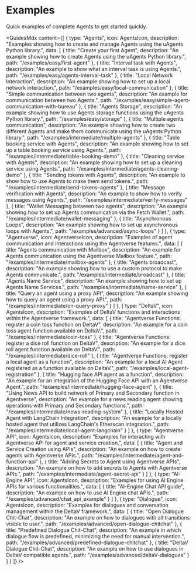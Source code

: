 # Examples

<div className="nx-text-fetch-content">
  Quick examples of complete Agents to get started quickly.
</div>


<GuidesMdx content={[
  {
    type: "Agents",
    icon: AgentsIcon,
    description: "Examples showing how to create and manage Agents using the uAgents Python library.",
    data: [
      {
        title: "Create your first Agent",
        description: "An example showing how to create Agents using the uAgents Python library.",
        path: "/examples/easy/first-agent"
      },
      {
        title: "Interval task with Agents",
        description: "An example to show what an interval task is using Agents.",
        path: "/examples/easy/agents-interval-task"
      },
      {
        title: "Local Network Interaction",
        description: "An example showing how to set up a local network interaction.",
        path: "/examples/easy/local-communication"
      },
      {
        title: "Simple communication between two agents",
        description: "An example for communication between two Agents.",
        path: "/examples/easy/simple-agent-communication-with-bureau"
      },
      {
        title: "Agents Storage",
        description: "An example showing how to use Agents storage functions using the uAgents Python library.",
        path: "/examples/easy/storage"
      },
      {
        title: "Multiple agents communication",
        description: "An example showing how to create two different Agents and make them communicate using the uAgents Python library.",
        path: "/examples/intermediate/multiple-agents"
      },
      {
        title: "Table booking service with Agents",
        description: "An example showing how to set up a table booking service using Agents.",
        path: "/examples/intermediate/table-booking-demo"
      },
      {
        title: "Cleaning service with Agents",
        description: "An example showing how to set up a cleaning service using Agents.",
        path: "/examples/intermediate/agents-cleaning-demo"
      },
      {
        title: "Sending tokens with Agents",
        description: "An example to show how to use Agents to make them send tokens.",
        path: "/examples/intermediate/send-tokens-agents"
      },
      {
        title: "Message verification with Agents",
        description: "An example to show how to verify messages using Agents.",
        path: "/examples/intermediate/verify-messages"
      },
      {
        title: "Wallet Messaging between two agents",
        description: "An example showing how to set up Agents communication via the Fetch Wallet.",
        path: "/examples/intermediate/wallet-messaging"
      },
      {
        title: "Asynchronous Loops",
        description: "An example showing how to set up asynchronous loops with Agents.",
        path: "/examples/advanced/async-loops"
      }
    ]
  },
  {
    type: "Agentverse",
    icon: AgentverseIcon,
    description: "Examples of agent communication and interactions using the Agentverse features.",
    data: [
      {
        title: "Agents communication with Mailbox",
        description: "An example for Agents communication using the Agentverse Mailbox feature.",
        path: "/examples/intermediate/mailbox-agents"
      },
      {
        title: "Agents broadcast",
        description: "An example showing how to use a custom protocol to make Agents communicate.",
        path: "/examples/intermediate/broadcast"
      },
      {
        title: "Agents Name Service",
        description: "An example showing how to set up Agents Name Services.",
        path: "/examples/intermediate/name-service"
      },
      {
        title: "Query an agent using a proxy API",
        description: "An example showing how to query an agent using a proxy API.",
        path: "/examples/intermediate/on-query-proxy"
      }
    ]
  },
  {
    type: "DeltaV",
    icon: AgentsIcon,
    description: "Examples of DeltaV functions and interactions within the Agentverse framework.",
    data: [
      {
        title: "Agentverse Functions: register a coin toss function on DeltaV",
        description: "An example for a coin toss agent function available on DeltaV.",
        path: "/examples/intermediate/coin-toss"
      },
      {
        title: "Agentverse Functions: register a dice roll function on DeltaV",
        description: "An example for a dice roll agent function available on DeltaV.",
        path: "/examples/intermediate/dice-roll"
      },
      {
        title: "Agentverse Functions: register a local agent as a function",
        description: "An example for a local AI Agent registered as a function available on DeltaV.",
        path: "/examples/local-agent-registration"
      },
      {
        title: "Hugging face API agent as a function",
        description: "An example for an integration of the Hugging Face API with an Agentverse Agent.",
        path: "/examples/intermediate/hugging-face-agent"
      },
      {
        title: "Using News API to build network of Primary and Secondary function in Agentverse",
        description: "An example for a news reading agent showing operations with Primary and Secondary functions.",
        path: "/examples/intermediate/news-reading-system"
      },
      {
        title: "Locally Hosted Agent with LangChain Integration",
        description: "An example for a locally hosted agent that utilizes LangChain's Etherscan integration.",
        path: "/examples/intermediate/local-agent-langchain"
      }
    ]
  },
  {
    type: "Agentverse API",
    icon: AgentsIcon,
    description: "Examples for interacting with Agentverse API for agent and service creation.",
    data: [
      {
        title: "Agent and Service Creation using APIs",
        description: "An example on how to create agents with Agentverse APIs.",
        path: "/examples/intermediate/agent-and-function-api"
      },
      {
        title: "Adding Secrets to Agent using Agentverse APIs",
        description: "An example on how to add secrets to Agents with Agentverse APIs.",
        path: "/examples/intermediate/agent-secret-api"
      }
    ]
  },
  {
    type: "AI-Engine API",
    icon: AgentsIcon,
    description: "Examples for using AI Engine APIs for various functionalities.",
    data: [
      {
        title: "AI-Engine Chat API guide",
        description: "An example on how to use AI Engine chat APIs.",
        path: "/examples/advanced/chat_api_example"
      }
    ]
  },
  {
    type: "Dialogue",
    icon: AgentsIcon,
    description: "Examples for dialogues and conversation management within the DeltaV framework.",
    data: [
      {
        title: "Open Dialogue Chit-Chat",
        description: "An example on how to dialogues with all transitions visible to user.",
        path: "/examples/advanced/open-dialogue-chitchat"
      },
      {
        title: "Predefined Dialogue Chit-Chat",
        description: "An example in which dialogue flow is predefined, minimizing the need for manual intervention.",
        path: "/examples/advanced/predefined-dialogue-chitchat"
      },
      {
        title: "DeltaV Dialogue Chit-Chat",
        description: "An example on how to use dialogues in DeltaV compatible agents.",
        path: "/examples/advanced/deltaV-dialogues"
      }
    ]
  }
]} />

